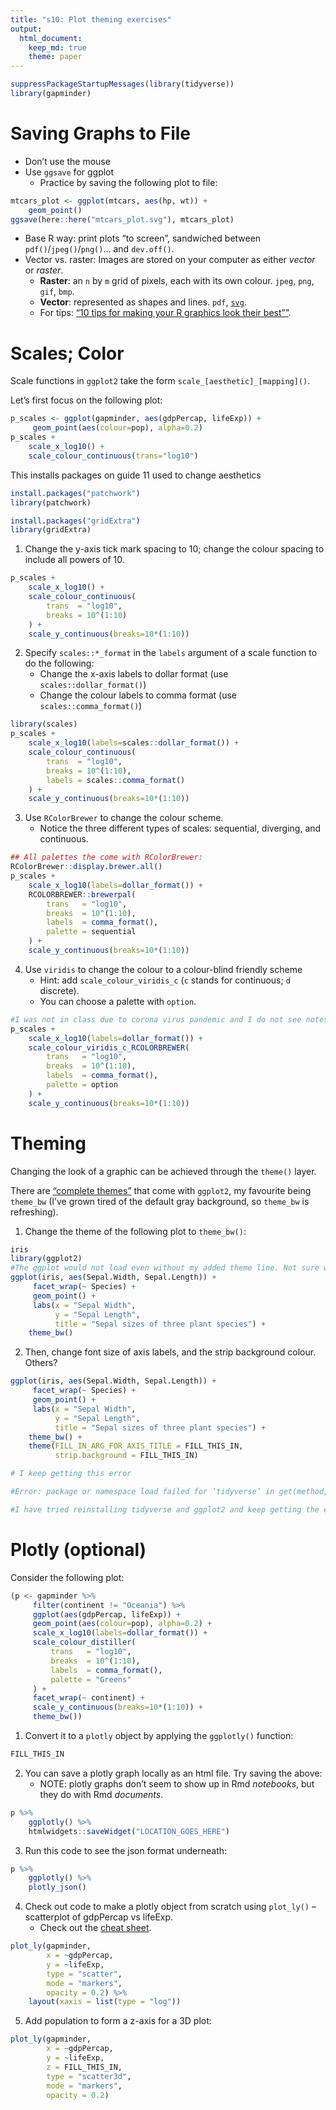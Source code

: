 ```yaml
---
title: "s10: Plot theming exercises"
output: 
  html_document:
    keep_md: true
    theme: paper
---
```


```r
suppressPackageStartupMessages(library(tidyverse))
library(gapminder)
```



# Saving Graphs to File

- Don't use the mouse
- Use `ggsave` for ggplot
    - Practice by saving the following plot to file: 

```r
mtcars_plot <- ggplot(mtcars, aes(hp, wt)) + 
    geom_point()
ggsave(here::here("mtcars_plot.svg"), mtcars_plot)
```

- Base R way: print plots "to screen", sandwiched between `pdf()`/`jpeg()`/`png()`... and `dev.off()`. 
- Vector vs. raster: Images are stored on your computer as either _vector_ or _raster_.
    - __Raster__: an `n` by `m` grid of pixels, each with its own colour. `jpeg`, `png`, `gif`, `bmp`.
    - __Vector__: represented as shapes and lines. `pdf`, [`svg`](https://www.w3schools.com/graphics/svg_intro.asp).
    - For tips: ["10 tips for making your R graphics look their best""](http://blog.revolutionanalytics.com/2009/01/10-tips-for-making-your-r-graphics-look-their-best.html).
    
# Scales; Color

Scale functions in `ggplot2` take the form `scale_[aesthetic]_[mapping]()`.

Let's first focus on the following plot:


```r
p_scales <- ggplot(gapminder, aes(gdpPercap, lifeExp)) +
     geom_point(aes(colour=pop), alpha=0.2)
p_scales + 
    scale_x_log10() +
    scale_colour_continuous(trans="log10")
```

This installs packages on guide 11 used to change aesthetics
```r
install.packages("patchwork")
library(patchwork)

install.packages("gridExtra")
library(gridExtra)
```


1. Change the y-axis tick mark spacing to 10; change the colour spacing to include all powers of 10.

```r
p_scales +
    scale_x_log10() +
    scale_colour_continuous(
        trans  = "log10", 
        breaks = 10^(1:10)
    ) +
    scale_y_continuous(breaks=10*(1:10))
```

2. Specify `scales::*_format` in the `labels` argument of a scale function to do the following:
    - Change the x-axis labels to dollar format (use `scales::dollar_format()`)
    - Change the colour labels to comma format (use `scales::comma_format()`)

```r
library(scales)
p_scales +
    scale_x_log10(labels=scales::dollar_format()) +
    scale_colour_continuous(
        trans  = "log10", 
        breaks = 10^(1:10),
        labels = scales::comma_format()
    ) +
    scale_y_continuous(breaks=10*(1:10))
```

3. Use `RColorBrewer` to change the colour scheme.
    - Notice the three different types of scales: sequential, diverging, and continuous.


```r
## All palettes the come with RColorBrewer:
RColorBrewer::display.brewer.all()
p_scales +
    scale_x_log10(labels=dollar_format()) +
    RCOLORBREWER::brewerpal(
        trans   = "log10",
        breaks  = 10^(1:10),
        labels  = comma_format(),
        palette = sequential
    ) +
    scale_y_continuous(breaks=10*(1:10))
```

4. Use `viridis` to change the colour to a colour-blind friendly scheme
    - Hint: add `scale_colour_viridis_c` (`c` stands for continuous; `d` discrete).
    - You can choose a palette with `option`.
  

```r
#I was not in class due to corona virus pandemic and I do not see notes in the guide for Rcolorbrewer. I was able to install the package, and view all color palettes, but not sure how to make this work.
p_scales +
    scale_x_log10(labels=dollar_format()) +
    scale_colour_viridis_c_RCOLORBREWER(
        trans   = "log10",
        breaks  = 10^(1:10),
        labels  = comma_format(),
        palette = option
    ) +
    scale_y_continuous(breaks=10*(1:10))
```

# Theming

Changing the look of a graphic can be achieved through the `theme()` layer.

There are ["complete themes"](http://ggplot2.tidyverse.org/reference/ggtheme.html) that come with `ggplot2`, my favourite being `theme_bw` (I've grown tired of the default gray background, so `theme_bw` is refreshing).

1. Change the theme of the following plot to `theme_bw()`:

```r
iris
library(ggplot2)
#The ggplot would not load even without my added theme line. Not sure why
ggplot(iris, aes(Sepal.Width, Sepal.Length)) +
     facet_wrap(~ Species) +
     geom_point() +
     labs(x = "Sepal Width",
          y = "Sepal Length",
          title = "Sepal sizes of three plant species") +
    theme_bw() 
```

2. Then, change font size of axis labels, and the strip background colour. Others?

```r
ggplot(iris, aes(Sepal.Width, Sepal.Length)) +
     facet_wrap(~ Species) +
     geom_point() +
     labs(x = "Sepal Width",
          y = "Sepal Length",
          title = "Sepal sizes of three plant species") +
    theme_bw() +
    theme(FILL_IN_ARG_FOR_AXIS_TITLE = FILL_THIS_IN,
          strip.background = FILL_THIS_IN)

# I keep getting this error

#Error: package or namespace load failed for ‘tidyverse’ in get(method, envir = home): lazy-load database 'C:/Users/sgranitto/Documents/R/win-library/3.6/ggplot2/R/ggplot2.rdb' is corrupt

#I have tried reinstalling tidyverse and ggplot2 and keep getting the error. Ive gone to the directory and removed the tidyverse and ggplot packages and still get the error after reinstalling
```


# Plotly (optional)

Consider the following plot:

```r
(p <- gapminder %>% 
     filter(continent != "Oceania") %>% 
     ggplot(aes(gdpPercap, lifeExp)) +
     geom_point(aes(colour=pop), alpha=0.2) +
     scale_x_log10(labels=dollar_format()) +
     scale_colour_distiller(
         trans   = "log10",
         breaks  = 10^(1:10),
         labels  = comma_format(),
         palette = "Greens"
     ) +
     facet_wrap(~ continent) +
     scale_y_continuous(breaks=10*(1:10)) +
     theme_bw())
```

1. Convert it to a `plotly` object by applying the `ggplotly()` function:

```r
FILL_THIS_IN
```

2. You can save a plotly graph locally as an html file. Try saving the above:
    - NOTE: plotly graphs don't seem to show up in Rmd _notebooks_, but they do with Rmd _documents_.

```r
p %>% 
    ggplotly() %>% 
    htmlwidgets::saveWidget("LOCATION_GOES_HERE")
```


3. Run this code to see the json format underneath:

```r
p %>% 
    ggplotly() %>% 
    plotly_json()
```


4. Check out code to make a plotly object from scratch using `plot_ly()` -- scatterplot of gdpPercap vs lifeExp.
    - Check out the [cheat sheet](https://images.plot.ly/plotly-documentation/images/r_cheat_sheet.pdf).

```r
plot_ly(gapminder, 
        x = ~gdpPercap, 
        y = ~lifeExp, 
        type = "scatter",
        mode = "markers",
        opacity = 0.2) %>% 
    layout(xaxis = list(type = "log"))
```

5. Add population to form a z-axis for a 3D plot:

```r
plot_ly(gapminder, 
        x = ~gdpPercap, 
        y = ~lifeExp, 
        z = FILL_THIS_IN,
        type = "scatter3d",
        mode = "markers",
        opacity = 0.2)
```



